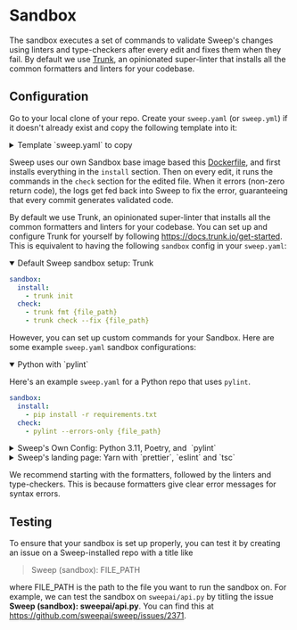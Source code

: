 # Sandbox

The sandbox executes a set of commands to validate Sweep's changes using linters and type-checkers after every edit and fixes them when they fail. By default we use [Trunk](https://trunk.io), an opinionated super-linter that installs all the common formatters and linters for your codebase.

## Configuration

Go to your local clone of your repo. Create your `sweep.yaml` (or `sweep.yml`) if it doesn't already exist and copy the following template into it:

<details>
<summary>Template&nbsp;`sweep.yaml`&nbsp;to copy</summary>

```yml
# Sweep AI turns bug fixes & feature requests into code changes (https://sweep.dev)
# For details on our config file, check out our docs at https://docs.sweep.dev

# If you use this be sure to frequently sync your default branch(main, master) to dev.
branch: 'main'
# By default Sweep will read the logs and outputs from your existing Github Actions. To disable this, set this to false.
gha_enabled: True
# This is the description of your project. It will be used by sweep when creating PRs. You can tell Sweep what's unique about your project, what frameworks you use, or anything else you want.
# Here's an example: sweepai/sweep is a python project. The main api endpoints are in sweepai/api.py. Write code that adheres to PEP8.
description: ''

# Default Values: https://github.com/sweepai/sweep/blob/main/sweep.yaml
```
</details>

Sweep uses our own Sandbox base image based this [Dockerfile](https://github.com/sweepai/sweep/blob/main/sweepai/sandbox/Dockerfile.sandbox), and first installs everything in the `install` section. Then on every edit, it runs the commands in the `check` section for the edited file. When it errors (non-zero return code), the logs get fed back into Sweep to fix the error, guaranteeing that every commit generates validated code.

By default we use Trunk, an opinionated super-linter that installs all the common formatters and linters for your codebase. You can set up and configure Trunk for yourself by following https://docs.trunk.io/get-started. This is equivalent to having the following `sandbox` config in your `sweep.yaml`:

<details open>
<summary>Default Sweep sandbox setup: Trunk</summary>

```yml
sandbox:
  install:
    - trunk init
  check:
    - trunk fmt {file_path}
    - trunk check --fix {file_path}
```
</details>

However, you can set up custom commands for your Sandbox. Here are some example `sweep.yaml` sandbox configurations:

<details open>
<summary>Python with&nbsp;`pylint`</summary>

Here's an example `sweep.yaml` for a Python repo that uses `pylint`.

```yml
sandbox:
  install:
    - pip install -r requirements.txt
  check:
    - pylint --errors-only {file_path}
```
</details>

<details>
<summary>Sweep's Own Config: Python 3.11, Poetry, and &nbsp;`pylint`</summary>

Sweep's own repo's `sweep.yaml` Python 3.11, Poetry and `pylint`.

```yml
sandbox:
  install:
    - apt install python3.11 -y
    - pip install poetry
    - poetry env use python3.11
    - poetry install
  check:
    - poetry run pylint --errors-only {file_path}
```
</details>

<details>
<summary>Sweep's landing page: Yarn with&nbsp;`prettier`,&nbsp;`eslint`&nbsp;and&nbsp;`tsc`</summary>

Our landing page, which is Typescript-based, we have the following config:

```yml
sandbox:
  install:
    - yarn install --ignore-engines
  check:
    - yarn run prettier --write {file_path}
    - yarn run eslint {file_path}
    - yarn run tsc
```
</details>

We recommend starting with the formatters, followed by the linters and type-checkers. This is because formatters give clear error messages for syntax errors.

## Testing

To ensure that your sandbox is set up properly, you can test it by creating an issue on a Sweep-installed repo with a title like

> Sweep (sandbox): FILE_PATH

where FILE_PATH is the path to the file you want to run the sandbox on. For example, we can test the sandbox on `sweepai/api.py` by titling the issue **Sweep (sandbox): sweepai/api.py**. You can find this at https://github.com/sweepai/sweep/issues/2371.
